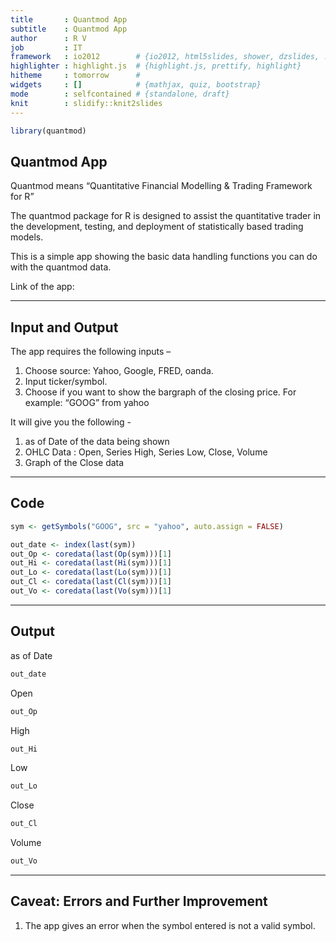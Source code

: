 ```yaml
---
title       : Quantmod App
subtitle    : Quantmod App
author      : R V
job         : IT
framework   : io2012        # {io2012, html5slides, shower, dzslides, ...}
highlighter : highlight.js  # {highlight.js, prettify, highlight}
hitheme     : tomorrow      # 
widgets     : []            # {mathjax, quiz, bootstrap}
mode        : selfcontained # {standalone, draft}
knit        : slidify::knit2slides
---
```


```r
library(quantmod)
```

## Quantmod App

Quantmod means "Quantitative Financial Modelling & Trading Framework for R"

The quantmod package for R is designed to assist the quantitative trader in the development, 
testing, and deployment of statistically based trading models.

This is a simple app showing the basic data handling functions you can do with the 
quantmod data.

Link of the app:

--- 

## Input and Output

The app requires the following inputs -- 

1. Choose source: Yahoo, Google, FRED, oanda. 
2. Input ticker/symbol. 
3. Choose if you want to show the bargraph of the closing price. 
For example: "GOOG" from yahoo

It will give you the following - 

1. as of Date of the data being shown
2. OHLC Data : Open, Series High, Series Low, Close, Volume 
3. Graph of the Close data



--- 

## Code

```r
sym <- getSymbols("GOOG", src = "yahoo", auto.assign = FALSE)
```


```r
out_date <- index(last(sym))
out_Op <- coredata(last(Op(sym)))[1]
out_Hi <- coredata(last(Hi(sym)))[1]
out_Lo <- coredata(last(Lo(sym)))[1]
out_Cl <- coredata(last(Cl(sym)))[1]
out_Vo <- coredata(last(Vo(sym)))[1]
```

--- 

## Output

as of Date
```r
out_date
```
Open
```r
out_Op 
```
High
```r
out_Hi 
```
Low
```r
out_Lo
```
Close
```r
out_Cl 
```
Volume
```r
out_Vo
```

--- 

## Caveat: Errors and Further Improvement

1. The app gives an error when the symbol entered is not a valid symbol. 

